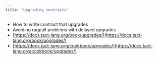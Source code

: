 ```yaml
---
title: "Upgrading contracts"
---
```


- How to write contract that upgrades
- Avoiding ragpull problems with delayed upgrades
- [https://docs.tact-lang.org/book/upgrades/](https://docs.tact-lang.org/book/upgrades/)
- [https://docs.tact-lang.org/cookbook/upgrades/](https://docs.tact-lang.org/cookbook/upgrades/)
